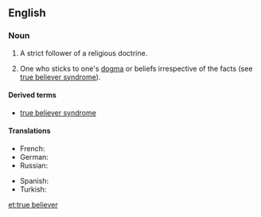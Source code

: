 ==English==

===Noun===
{{en-noun|head=[[true]] [[believer]]}}

# {{context|ecclesiastical|lang=en}} A strict follower of a religious doctrine.
# {{context|idiomatic|lang=en}} One who sticks to one's [[dogma]] or beliefs irrespective of the facts (see [[true believer syndrome]]).

====Derived terms====
* [[true believer syndrome]]

====Translations====
{{trans-top|a strict follower of a religious doctrine}}
* French: {{t|fr|vrai croyant|m}}
* German: {{t|de|Rechtgläubiger|m}}
* Russian: {{t+|ru|правоверный|tr=pravovérnyj}}
{{trans-mid}}
* Spanish: {{t|es|creyente verdadero|m}}
* Turkish: {{t|tr|gerçek iman sahibi kimse}}
{{trans-bottom}}

[[et:true believer]]